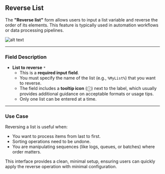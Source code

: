 ## Reverse List 

The **"Reverse list"** form allows users to input a list variable and reverse the order of its elements. This feature is typically used in automation workflows or data processing pipelines.

![alt text](../../../assets/variable/reverse-list.png)

---

### Field Description

- **List to reverse** `*`
  - This is a **required input field**.
  - You must specify the name of the list (e.g., `%MyList%`) that you want to reverse.
  - The field includes a **tooltip icon** (ⓘ) next to the label, which usually provides additional guidance on acceptable formats or usage tips.
  - Only one list can be entered at a time.

---

### Use Case

Reversing a list is useful when:
- You want to process items from last to first.
- Sorting operations need to be undone.
- You are manipulating sequences (like logs, queues, or batches) where order matters.

This interface provides a clean, minimal setup, ensuring users can quickly apply the reverse operation with minimal configuration.


